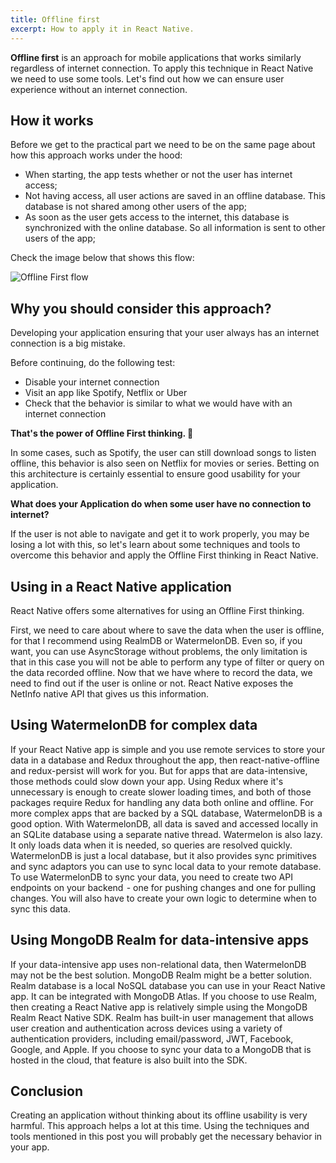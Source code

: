 ```yaml
---
title: Offline first
excerpt: How to apply it in React Native.
---
```


**Offline first** is an approach for mobile applications that works similarly regardless of internet connection. To apply this technique in React Native we need to use some tools.
Let's find out how we can ensure user experience without an internet connection.

## How it works

Before we get to the practical part we need to be on the same page about how this approach works under the hood:

- When starting, the app tests whether or not the user has internet access;
- Not having access, all user actions are saved in an offline database. This database is not shared among other users of the app;
- As soon as the user gets access to the internet, this database is synchronized with the online database. So all information is sent to other users of the app;

Check the image below that shows this flow:

![Offline First flow](/blog/offline-first.png)

## Why you should consider this approach?

Developing your application ensuring that your user always has an internet connection is a big mistake.

Before continuing, do the following test:

- Disable your internet connection
- Visit an app like Spotify, Netflix or Uber
- Check that the behavior is similar to what we would have with an internet connection

**That's the power of Offline First thinking. 🚀**

In some cases, such as Spotify, the user can still download songs to listen offline, this behavior is also seen on Netflix for movies or series.
Betting on this architecture is certainly essential to ensure good usability for your application.

**What does your Application do when some user have no connection to internet?**

If the user is not able to navigate and get it to work properly, you may be losing a lot with this, so let's learn about some techniques and tools to overcome this behavior and apply the Offline First thinking in React Native.

## Using in a React Native application

React Native offers some alternatives for using an Offline First thinking.

First, we need to care about where to save the data when the user is offline, for that I recommend using RealmDB or WatermelonDB. Even so, if you want, you can use AsyncStorage without problems, the only limitation is that in this case you will not be able to perform any type of filter or query on the data recorded offline.
Now that we have where to record the data, we need to find out if the user is online or not. React Native exposes the NetInfo native API that gives us this information.

## Using WatermelonDB for complex data

If your React Native app is simple and you use remote services to store your data in a database and Redux throughout the app, then react-native-offline and redux-persist will work for you.
But for apps that are data-intensive, those methods could slow down your app. Using Redux where it's unnecessary is enough to create slower loading times, and both of those packages require Redux for handling any data both online and offline.
For more complex apps that are backed by a SQL database, WatermelonDB is a good option. With WatermelonDB, all data is saved and accessed locally in an SQLite database using a separate native thread. Watermelon is also lazy. It only loads data when it is needed, so queries are resolved quickly.
WatermelonDB is just a local database, but it also provides sync primitives and sync adaptors you can use to sync local data to your remote database.
To use WatermelonDB to sync your data, you need to create two API endpoints on your backend  - one for pushing changes and one for pulling changes. You will also have to create your own logic to determine when to sync this data.

## Using MongoDB Realm for data-intensive apps

If your data-intensive app uses non-relational data, then WatermelonDB may not be the best solution. MongoDB Realm might be a better solution. Realm database is a local NoSQL database you can use in your React Native app. It can be integrated with MongoDB Atlas.
If you choose to use Realm, then creating a React Native app is relatively simple using the MongoDB Realm React Native SDK. Realm has built-in user management that allows user creation and authentication across devices using a variety of authentication providers, including email/password, JWT, Facebook, Google, and Apple. If you choose to sync your data to a MongoDB that is hosted in the cloud, that feature is also built into the SDK.

## Conclusion

Creating an application without thinking about its offline usability is very harmful. This approach helps a lot at this time.
Using the techniques and tools mentioned in this post you will probably get the necessary behavior in your app.
